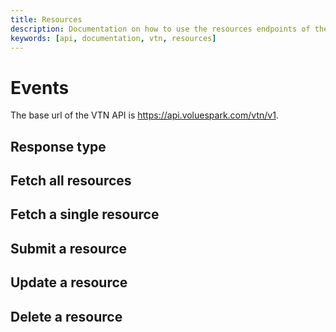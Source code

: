 ```yaml
---
title: Resources
description: Documentation on how to use the resources endpoints of the VTN API
keywords: [api, documentation, vtn, resources]
---
```


# Events

The base url of the VTN API is https://api.voluespark.com/vtn/v1.

## Response type

## Fetch all resources

## Fetch a single resource

## Submit a resource

## Update a resource

## Delete a resource

```

```

